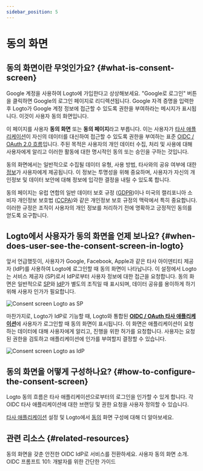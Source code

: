 ```yaml
---
sidebar_position: 5
---
```


# 동의 화면

## 동의 화면이란 무엇인가요? \{#what-is-consent-screen}

Google 계정을 사용하여 Logto에 가입한다고 상상해보세요. "Google로 로그인" 버튼을 클릭하면 Google의 로그인 페이지로 리디렉션됩니다. Google 자격 증명을 입력한 후 Logto가 Google 계정 정보에 접근할 수 있도록 권한을 부여하라는 메시지가 표시됩니다. 이것이 사용자 동의 화면입니다.

이 페이지를 사용자 **동의 화면** 또는 **동의 페이지**라고 부릅니다. 이는 사용자가 [타사 애플리케이션](/integrate-logto/third-party-applications)이 자신의 데이터를 대신하여 접근할 수 있도록 권한을 부여하는 표준 [OIDC / OAuth 2.0 흐름](/integrate-logto/third-party-applications/oidc-oauth-third-party-applications)입니다. 주된 목적은 사용자의 개인 데이터 수집, 처리 및 사용에 대해 사용자에게 알리고 이러한 활동에 대한 명시적인 동의 또는 승인을 구하는 것입니다.

동의 화면에서는 일반적으로 수집될 데이터 유형, 사용 방법, 타사와의 공유 여부에 대한 [정보](/integrate-logto/third-party-applications/oidc-oauth-third-party-applications/consent-screen-branding#customize-the-branding-information)가 사용자에게 제공됩니다. 이 정보는 투명성을 위해 중요하며, 사용자가 자신의 개인정보 및 데이터 보안에 대해 정보에 입각한 결정을 내릴 수 있도록 합니다.

동의 페이지는 유럽 연합의 일반 데이터 보호 규정 ([GDPR](https://gdpr-info.eu/art-4-gdpr/))이나 미국의 캘리포니아 소비자 개인정보 보호법 ([CCPA](https://oag.ca.gov/privacy/ccpa))와 같은 개인정보 보호 규정의 맥락에서 특히 중요합니다. 이러한 규정은 조직이 사용자의 개인 정보를 처리하기 전에 명확하고 긍정적인 동의를 얻도록 요구합니다.

## Logto에서 사용자가 동의 화면을 언제 보나요? \{#when-does-user-see-the-consent-screen-in-logto}

앞서 언급했듯이, 사용자가 Google, Facebook, Apple과 같은 타사 아이덴티티 제공자 (IdP)를 사용하여 Logto에 로그인할 때 동의 화면이 나타납니다. 이 설정에서 Logto는 서비스 제공자 (SP)로서 IdP로부터 사용자 정보에 대한 접근을 요청합니다. 동의 화면은 일반적으로 [SP](https://auth.wiki/service-provider)와 [IdP](https://auth.wiki/identity-provider)가 별도의 조직일 때 표시되며, 데이터 공유를 용이하게 하기 위해 사용자 인가가 필요합니다.

<img src="/img/assets/consent-screen-logto-as-sp.png" alt="Consent screen Logto as SP" />

마찬가지로, Logto가 IdP로 기능할 때, Logto와 통합된 [**OIDC / OAuth 타사 애플리케이션**](/integrate-logto/third-party-applications/oidc-oauth-third-party-applications)에 사용자가 로그인할 때 동의 화면이 표시됩니다. 이 화면은 애플리케이션이 요청하는 데이터에 대해 사용자에게 알리고, 진행을 위한 허가를 요청합니다. 사용자는 요청된 권한을 검토하고 애플리케이션에 인가를 부여할지 결정할 수 있습니다.

<img src="/img/assets/consent-screen-logto-as-idp.png" alt="Consent screen Logto as IdP" />

## 동의 화면을 어떻게 구성하나요? \{#how-to-configure-the-consent-screen}

Logto 동의 흐름은 타사 애플리케이션으로부터의 로그인을 인가할 수 있게 합니다. 각 OIDC 타사 애플리케이션에 대한 브랜딩 및 권한 요청을 사용자 정의할 수 있습니다.

[타사 애플리케이션](/integrate-logto/third-party-applications/) 설정 및 Logto에서 [동의](/integrate-logto/third-party-applications/oidc-oauth-third-party-applications/consent-screen-branding/) 화면 구성에 대해 더 알아보세요.

## 관련 리소스 \{#related-resources}

<Url href="https://www.youtube.com/watch?v=sW-C7SRt9OM">
  동의 화면을 갖춘 안전한 OIDC IdP로 서비스를 전환하세요.
</Url>
<Url href="https://blog.logto.io/user-consent-screen">사용자 동의 화면 소개.</Url>

<Url href="https://blog.logto.io/introducing-oidc-prompt">
  OIDC 프롬프트 101: 개발자를 위한 간단한 가이드
</Url>
